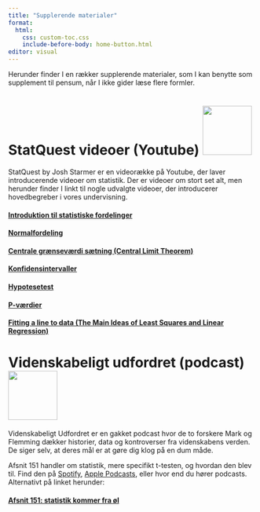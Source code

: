 ```yaml
---
title: "Supplerende materialer"
format:
  html:
    css: custom-toc.css
    include-before-body: home-button.html
editor: visual
---
```


Herunder finder I en rækker supplerende materialer, som I kan benytte som supplement til pensum, når I ikke gider læse flere formler.

# StatQuest videoer (Youtube) ![](Undervisningsdokumenter/E24/slides/images/statquest.jpg){width="100"}

StatQuest by Josh Starmer er en videorække på Youtube, der laver introducerende videoer om statistik. Der er videoer om stort set alt, men herunder finder I linkt til nogle udvalgte videoer, der introducerer hovedbegreber i vores undervisning.

#### [Introduktion til statistiske fordelinger](https://www.youtube.com/watch?v=oI3hZJqXJuc&list=PLblh5JKOoLUK0FLuzwntyYI10UQFUhsY9&index=2&ab_channel=StatQuestwithJoshStarmer)

#### [Normalfordeling](https://www.google.com/search?client=firefox-b-d&q=statquest+normal+distribution#fpstate=ive&vld=cid:75c56403,vid:rzFX5NWojp0,st:0)

#### [Centrale grænseværdi sætning (Central Limit Theorem)](https://www.youtube.com/watch?v=YAlJCEDH2uY&list=PLblh5JKOoLUK0FLuzwntyYI10UQFUhsY9&index=25&ab_channel=StatQuestwithJoshStarmer)

#### [Konfidensintervaller](https://www.youtube.com/watch?v=TqOeMYtOc1w&list=PLblh5JKOoLUK0FLuzwntyYI10UQFUhsY9&index=35&ab_channel=StatQuestwithJoshStarmer)

#### [Hypotesetest](https://www.youtube.com/watch?v=0oc49DyA3hU&list=PLblh5JKOoLUK0FLuzwntyYI10UQFUhsY9&index=10&ab_channel=StatQuestwithJoshStarmer)

#### [P-værdier](https://www.youtube.com/watch?v=vemZtEM63GY&list=PLblh5JKOoLUK0FLuzwntyYI10UQFUhsY9&index=12&ab_channel=StatQuestwithJoshStarmer)

#### [Fitting a line to data (The Main Ideas of Least Squares and Linear Regression)](https://www.youtube.com/watch?v=PaFPbb66DxQ&ab_channel=StatQuestwithJoshStarmer)

# Videnskabeligt udfordret (podcast) ![](Undervisningsdokumenter/E24/slides/images/Videnskabeligt_udfordret.png){width="100"}

Videnskabeligt Udfordret er en gakket podcast hvor de to forskere Mark og Flemming dækker historier, data og kontroverser fra videnskabens verden. De siger selv, at deres mål er at gøre dig klog på en dum måde.

Afsnit 151 handler om statistik, mere specifikt t-testen, og hvordan den blev til. Find den på [Spotify](https://open.spotify.com/show/3UbKcFIjMu8ZsCp8OqVKdk), [Apple Podcasts](https://podcasts.apple.com/dk/podcast/videnskabeligt-udfordret/id1391141040), eller hvor end du hører podcasts. Alternativt på linket herunder:

#### [Afsnit 151: statistik kommer fra øl](https://videnskabeligtudfordret.dk/afsnit)
